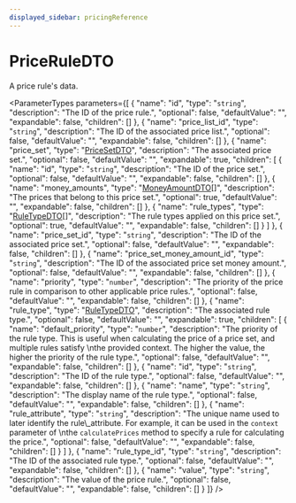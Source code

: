 ```yaml
---
displayed_sidebar: pricingReference
---
```



# PriceRuleDTO

A price rule's data.

<ParameterTypes parameters={[
  {
    "name": "id",
    "type": "`string`",
    "description": "The ID of the price rule.",
    "optional": false,
    "defaultValue": "",
    "expandable": false,
    "children": []
  },
  {
    "name": "price_list_id",
    "type": "`string`",
    "description": "The ID of the associated price list.",
    "optional": false,
    "defaultValue": "",
    "expandable": false,
    "children": []
  },
  {
    "name": "price_set",
    "type": "[PriceSetDTO](pricing.PriceSetDTO.mdx)",
    "description": "The associated price set.",
    "optional": false,
    "defaultValue": "",
    "expandable": true,
    "children": [
      {
        "name": "id",
        "type": "`string`",
        "description": "The ID of the price set.",
        "optional": false,
        "defaultValue": "",
        "expandable": false,
        "children": []
      },
      {
        "name": "money_amounts",
        "type": "[MoneyAmountDTO](pricing.MoneyAmountDTO.mdx)[]",
        "description": "The prices that belong to this price set.",
        "optional": true,
        "defaultValue": "",
        "expandable": false,
        "children": []
      },
      {
        "name": "rule_types",
        "type": "[RuleTypeDTO](pricing.RuleTypeDTO.mdx)[]",
        "description": "The rule types applied on this price set.",
        "optional": true,
        "defaultValue": "",
        "expandable": false,
        "children": []
      }
    ]
  },
  {
    "name": "price_set_id",
    "type": "`string`",
    "description": "The ID of the associated price set.",
    "optional": false,
    "defaultValue": "",
    "expandable": false,
    "children": []
  },
  {
    "name": "price_set_money_amount_id",
    "type": "`string`",
    "description": "The ID of the associated price set money amount.",
    "optional": false,
    "defaultValue": "",
    "expandable": false,
    "children": []
  },
  {
    "name": "priority",
    "type": "`number`",
    "description": "The priority of the price rule in comparison to other applicable price rules.",
    "optional": false,
    "defaultValue": "",
    "expandable": false,
    "children": []
  },
  {
    "name": "rule_type",
    "type": "[RuleTypeDTO](pricing.RuleTypeDTO.mdx)",
    "description": "The associated rule type.",
    "optional": false,
    "defaultValue": "",
    "expandable": true,
    "children": [
      {
        "name": "default_priority",
        "type": "`number`",
        "description": "The priority of the rule type. This is useful when calculating the price of a price set, and multiple rules satisfy \nthe provided context. The higher the value, the higher the priority of the rule type.",
        "optional": false,
        "defaultValue": "",
        "expandable": false,
        "children": []
      },
      {
        "name": "id",
        "type": "`string`",
        "description": "The ID of the rule type.",
        "optional": false,
        "defaultValue": "",
        "expandable": false,
        "children": []
      },
      {
        "name": "name",
        "type": "`string`",
        "description": "The display name of the rule type.",
        "optional": false,
        "defaultValue": "",
        "expandable": false,
        "children": []
      },
      {
        "name": "rule_attribute",
        "type": "`string`",
        "description": "The unique name used to later identify the rule\\_attribute. For example, it can be used in the `context` parameter of \nthe `calculatePrices` method to specify a rule for calculating the price.",
        "optional": false,
        "defaultValue": "",
        "expandable": false,
        "children": []
      }
    ]
  },
  {
    "name": "rule_type_id",
    "type": "`string`",
    "description": "The ID of the associated rule type.",
    "optional": false,
    "defaultValue": "",
    "expandable": false,
    "children": []
  },
  {
    "name": "value",
    "type": "`string`",
    "description": "The value of the price rule.",
    "optional": false,
    "defaultValue": "",
    "expandable": false,
    "children": []
  }
]} />
